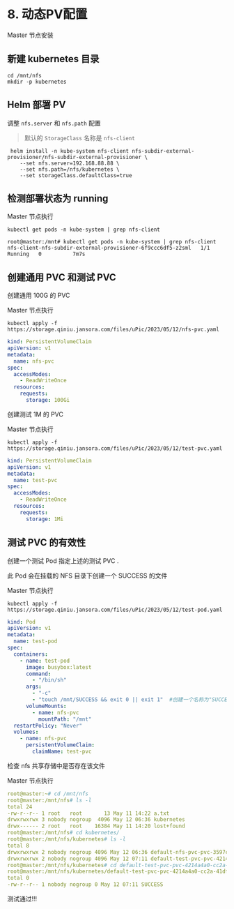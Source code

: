 # 8. 动态PV配置


<Callout type="warning" emoji="⚠️">
    Master 节点安装
</Callout>


## 新建 kubernetes 目录

```
cd /mnt/nfs
mkdir -p kubernetes

```
## Helm 部署 PV

调整 `nfs.server` 和 `nfs.path` 配置

> 默认的 `StorageClass` 名称是 `nfs-client`

```
 helm install -n kube-system nfs-client nfs-subdir-external-provisioner/nfs-subdir-external-provisioner \
    --set nfs.server=192.168.88.88 \
    --set nfs.path=/nfs/kubernetes \
    --set storageClass.defaultClass=true

```
## 检测部署状态为 running

Master 节点执行

```
kubectl get pods -n kube-system | grep nfs-client

root@master:/mnt# kubectl get pods -n kube-system | grep nfs-client
nfs-client-nfs-subdir-external-provisioner-6f9ccc6df5-z2sml   1/1     Running   0          7m7s
```

##  创建通用 PVC 和测试 PVC

创建通用 100G 的 PVC

Master 节点执行
```
kubectl apply -f https://storage.qiniu.jansora.com/files/uPic/2023/05/12/nfs-pvc.yaml
```

```yaml filename="nfs-pvc.yaml"
kind: PersistentVolumeClaim
apiVersion: v1
metadata:
  name: nfs-pvc
spec:
  accessModes:
    - ReadWriteOnce
  resources:
    requests:
      storage: 100Gi
```

创建测试 1M 的 PVC

Master 节点执行

```
kubectl apply -f https://storage.qiniu.jansora.com/files/uPic/2023/05/12/test-pvc.yaml
```

```yaml filename="test-pvc.yaml"
kind: PersistentVolumeClaim
apiVersion: v1
metadata:
  name: test-pvc
spec:
  accessModes:
    - ReadWriteOnce
  resources:
    requests:
      storage: 1Mi
```
##  测试 PVC 的有效性

创建一个测试 Pod 指定上述的测试 PVC .

此 Pod 会在挂载的 NFS 目录下创建一个 SUCCESS 的文件

Master 节点执行

```
kubectl apply -f https://storage.qiniu.jansora.com/files/uPic/2023/05/12/test-pod.yaml
```
```yaml filename="test-pod.yaml"
kind: Pod
apiVersion: v1
metadata:
  name: test-pod
spec:
  containers:
    - name: test-pod
      image: busybox:latest
      command:
        - "/bin/sh"
      args:
        - "-c"
        - "touch /mnt/SUCCESS && exit 0 || exit 1"  #创建一个名称为"SUCCESS"的文件
      volumeMounts:
        - name: nfs-pvc
          mountPath: "/mnt"
  restartPolicy: "Never"
  volumes:
    - name: nfs-pvc
      persistentVolumeClaim:
        claimName: test-pvc
```

检查 nfs 共享存储中是否存在该文件

Master 节点执行

```yaml
root@master:~# cd /mnt/nfs
root@master:/mnt/nfs# ls -l
total 24
-rw-r--r-- 1 root   root       13 May 11 14:22 a.txt
drwxrwxrwx 3 nobody nogroup  4096 May 12 06:36 kubernetes
drwx------ 2 root   root    16384 May 11 14:20 lost+found
root@master:/mnt/nfs# cd kubernetes/
root@master:/mnt/nfs/kubernetes# ls -l
total 8
drwxrwxrwx 2 nobody nogroup 4096 May 12 06:36 default-nfs-pvc-pvc-3597cad2-005b-4da2-b6bc-f69f9ccdb8c1
drwxrwxrwx 2 nobody nogroup 4096 May 12 07:11 default-test-pvc-pvc-4214a4a0-cc2a-41df-9251-9e08ed536e8b
root@master:/mnt/nfs/kubernetes# cd default-test-pvc-pvc-4214a4a0-cc2a-41df-9251-9e08ed536e8b/
root@master:/mnt/nfs/kubernetes/default-test-pvc-pvc-4214a4a0-cc2a-41df-9251-9e08ed536e8b# ls -l
total 0
-rw-r--r-- 1 nobody nogroup 0 May 12 07:11 SUCCESS
```

测试通过!!!


